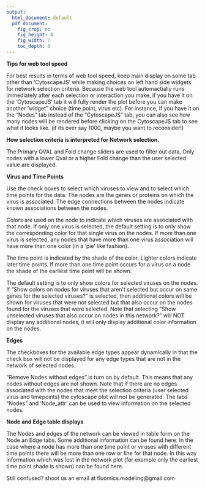 ```yaml
---
output:
  html_document: default
  pdf_document:
    fig_crop: no
    fig_height: 4
    fig_width: 7
    toc_depth: 0
---
```

**Tips for web tool speed**

For best results in terms of web tool speed, keep main display on some tab other than 'CytoscapeJS' while making choices on left hand side widgets for network selection criteria.  Because the web tool automactially runs immediately after each selection or interaction you make, if you have it on the 'CytoscapeJS' tab it will fully render the plot before you can make another 'widget" choice (time point, virus etc).  For instance, if you have it on the "Nodes" tab instead of the "CytoscapeJS" tab, you can also see how many nodes will be rendered  before clicking on the CytoscapeJS tab to see what it looks like. (if its over say 1000, maybe you want to reconsider!)

**How selection criteria is interpreted for Network selection.**

The Primary QVAL and Fold change sliders are used to filter out data,  Only nodes with a lower Qval or a higher Fold change than the user selected value are displayed.

**Virus and Time Points**

Use the check boxes to select which viruses to view and to select which time points for the data. The nodes are the genes or proteins on which the virus is associated.  The edge connections between the nodes indicate known associations between the nodes.  

Colors are used on the node to indicate which viruses are associated with that node.  If only one virus is selected, the default setting is to only show the corresponding color for that single virus on the nodes.   If more than one virus is selected, any nodes that have more than one virus association will have more than one color (in a 'pie' like fashion).  

The time point is indicated by the shade of the color.  Lighter colors indicate later time points. If more than one time point occurs for a virus on a node the shade of the earliest time point will be shown.

The default setting is to only show colors for selected viruses on the nodes.  If "Show colors on nodes for viruses that aren't selected but occur on same genes for the selected viruses?" is selected, then additional colors will be shown for viruses that were not selected but that also occur on the nodes found for the viruses that were selected.  Note that selecting "Show unselected viruses that also occur on nodes in this network?" will NOT display any additional nodes, it will only display additional color information on the nodes.  

**Edges**

The checkboxes for the available edge types appear dynamically in that the check box will not be displayed for any edge types that are not in the network of selected nodes.

"Remove Nodes without edges" is turn on by default.  This means that any nodes without edges are not shown.  Note that if there are no edges associated with the nodes that meet the selection criteria (user selected virus and timepoints) the cytoscape plot will not be generated.  The tabs "Nodes" and 'Node_attr' can be used to view information on the selected nodes.

**Node and Edge table displays**

The Nodes and edges of the network can be viewed in table form on the Node an Edge tabs.  Some additional information can be found here. In the case where a node has more than one time point or viruses with different time points there will be more than one row or line for that node.  In this way information which was lost in the network plot (for example only the earliest time point shade is shown) can be found here.  

Still confused?  shoot us an email at fluomics.modeling@gmail.com 






